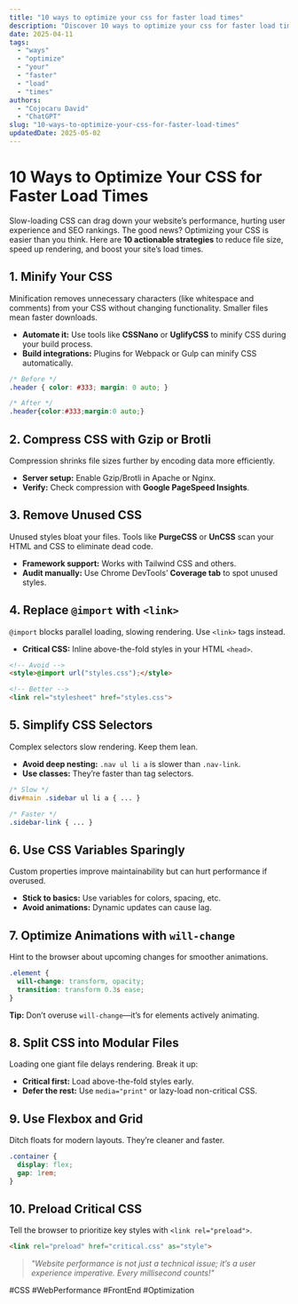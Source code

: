 ```yaml
---
title: "10 ways to optimize your css for faster load times"
description: "Discover 10 ways to optimize your css for faster load times with this in-depth guide, providing actionable insights and practical tips to boost your knowledge and results."
date: 2025-04-11
tags:
  - "ways"
  - "optimize"
  - "your"
  - "faster"
  - "load"
  - "times"
authors:
  - "Cojocaru David"
  - "ChatGPT"
slug: "10-ways-to-optimize-your-css-for-faster-load-times"
updatedDate: 2025-05-02
---
```


# 10 Ways to Optimize Your CSS for Faster Load Times  

Slow-loading CSS can drag down your website’s performance, hurting user experience and SEO rankings. The good news? Optimizing your CSS is easier than you think. Here are **10 actionable strategies** to reduce file size, speed up rendering, and boost your site’s load times.  

## 1. Minify Your CSS  

Minification removes unnecessary characters (like whitespace and comments) from your CSS without changing functionality. Smaller files mean faster downloads.  

- **Automate it:** Use tools like **CSSNano** or **UglifyCSS** to minify CSS during your build process.  
- **Build integrations:** Plugins for Webpack or Gulp can minify CSS automatically.  

```css
/* Before */
.header { color: #333; margin: 0 auto; }

/* After */
.header{color:#333;margin:0 auto;}
```

## 2. Compress CSS with Gzip or Brotli  

Compression shrinks file sizes further by encoding data more efficiently.  

- **Server setup:** Enable Gzip/Brotli in Apache or Nginx.  
- **Verify:** Check compression with **Google PageSpeed Insights**.  

## 3. Remove Unused CSS  

Unused styles bloat your files. Tools like **PurgeCSS** or **UnCSS** scan your HTML and CSS to eliminate dead code.  

- **Framework support:** Works with Tailwind CSS and others.  
- **Audit manually:** Use Chrome DevTools’ **Coverage tab** to spot unused styles.  

## 4. Replace `@import` with `<link>`  

`@import` blocks parallel loading, slowing rendering. Use `<link>` tags instead.  

- **Critical CSS:** Inline above-the-fold styles in your HTML `<head>`.  

```html
<!-- Avoid -->
<style>@import url("styles.css");</style>

<!-- Better -->
<link rel="stylesheet" href="styles.css">
```

## 5. Simplify CSS Selectors  

Complex selectors slow rendering. Keep them lean.  

- **Avoid deep nesting:** `.nav ul li a` is slower than `.nav-link`.  
- **Use classes:** They’re faster than tag selectors.  

```css
/* Slow */
div#main .sidebar ul li a { ... }

/* Faster */
.sidebar-link { ... }
```

## 6. Use CSS Variables Sparingly  

Custom properties improve maintainability but can hurt performance if overused.  

- **Stick to basics:** Use variables for colors, spacing, etc.  
- **Avoid animations:** Dynamic updates can cause lag.  

## 7. Optimize Animations with `will-change`  

Hint to the browser about upcoming changes for smoother animations.  

```css
.element {
  will-change: transform, opacity;
  transition: transform 0.3s ease;
}
```

**Tip:** Don’t overuse `will-change`—it’s for elements actively animating.  

## 8. Split CSS into Modular Files  

Loading one giant file delays rendering. Break it up:  

- **Critical first:** Load above-the-fold styles early.  
- **Defer the rest:** Use `media="print"` or lazy-load non-critical CSS.  

## 9. Use Flexbox and Grid  

Ditch floats for modern layouts. They’re cleaner and faster.  

```css
.container {
  display: flex;
  gap: 1rem;
}
```

## 10. Preload Critical CSS  

Tell the browser to prioritize key styles with `<link rel="preload">`.  

```html
<link rel="preload" href="critical.css" as="style">
```

> _"Website performance is not just a technical issue; it’s a user experience imperative. Every millisecond counts!"_  

#CSS #WebPerformance #FrontEnd #Optimization